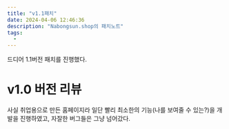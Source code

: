 ```yaml
---
title: "v1.1패치"
date: 2024-04-06 12:46:36
description: "Nabongsun.shop의 패치노트"
tags:
  -
---
```


드디어 1.1버전 패치를 진행했다.

# v1.0 버전 리뷰

사실 취업용으로 만든 홈페이지라 일단 빨리 최소한의 기능(나를 보여줄 수 있는?)을 개발을 진행하였고, 자잘한 버그들은 그냥 넘어갔다.
